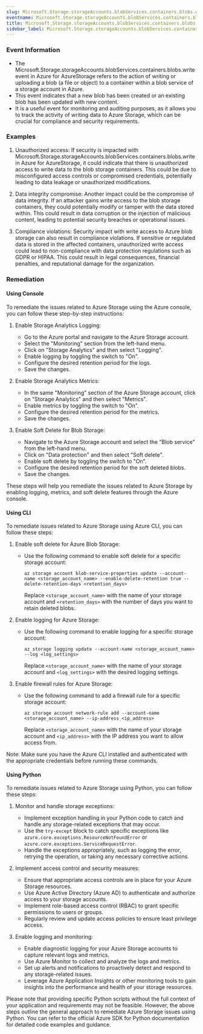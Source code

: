 ```yaml
--- 
slug: Microsoft.Storage.storageAccounts.blobServices.containers.blobs.write
eventname: Microsoft.Storage.storageAccounts.blobServices.containers.blobs.write
title: Microsoft.Storage.storageAccounts.blobServices.containers.blobs.write
sidebar_label: Microsoft.Storage.storageAccounts.blobServices.containers.blobs.write
---
```

                       
### Event Information

- The Microsoft.Storage.storageAccounts.blobServices.containers.blobs.write event in Azure for AzureStorage refers to the action of writing or uploading a blob (a file or object) to a container within a blob service of a storage account in Azure.
- This event indicates that a new blob has been created or an existing blob has been updated with new content.
- It is a useful event for monitoring and auditing purposes, as it allows you to track the activity of writing data to Azure Storage, which can be crucial for compliance and security requirements.


### Examples

1. Unauthorized access: If security is impacted with Microsoft.Storage.storageAccounts.blobServices.containers.blobs.write in Azure for AzureStorage, it could indicate that there is unauthorized access to write data to the blob storage containers. This could be due to misconfigured access controls or compromised credentials, potentially leading to data leakage or unauthorized modifications.

2. Data integrity compromise: Another impact could be the compromise of data integrity. If an attacker gains write access to the blob storage containers, they could potentially modify or tamper with the data stored within. This could result in data corruption or the injection of malicious content, leading to potential security breaches or operational issues.

3. Compliance violations: Security impact with write access to Azure blob storage can also result in compliance violations. If sensitive or regulated data is stored in the affected containers, unauthorized write access could lead to non-compliance with data protection regulations such as GDPR or HIPAA. This could result in legal consequences, financial penalties, and reputational damage for the organization.

### Remediation

#### Using Console

To remediate the issues related to Azure Storage using the Azure console, you can follow these step-by-step instructions:

1. Enable Storage Analytics Logging:
   - Go to the Azure portal and navigate to the Azure Storage account.
   - Select the "Monitoring" section from the left-hand menu.
   - Click on "Storage Analytics" and then select "Logging".
   - Enable logging by toggling the switch to "On".
   - Configure the desired retention period for the logs.
   - Save the changes.

2. Enable Storage Analytics Metrics:
   - In the same "Monitoring" section of the Azure Storage account, click on "Storage Analytics" and then select "Metrics".
   - Enable metrics by toggling the switch to "On".
   - Configure the desired retention period for the metrics.
   - Save the changes.

3. Enable Soft Delete for Blob Storage:
   - Navigate to the Azure Storage account and select the "Blob service" from the left-hand menu.
   - Click on "Data protection" and then select "Soft delete".
   - Enable soft delete by toggling the switch to "On".
   - Configure the desired retention period for the soft deleted blobs.
   - Save the changes.

These steps will help you remediate the issues related to Azure Storage by enabling logging, metrics, and soft delete features through the Azure console.

#### Using CLI

To remediate issues related to Azure Storage using Azure CLI, you can follow these steps:

1. Enable soft delete for Azure Blob Storage:
   - Use the following command to enable soft delete for a specific storage account:
     ```
     az storage account blob-service-properties update --account-name <storage_account_name> --enable-delete-retention true --delete-retention-days <retention_days>
     ```
     Replace `<storage_account_name>` with the name of your storage account and `<retention_days>` with the number of days you want to retain deleted blobs.

2. Enable logging for Azure Storage:
   - Use the following command to enable logging for a specific storage account:
     ```
     az storage logging update --account-name <storage_account_name> --log <log_settings>
     ```
     Replace `<storage_account_name>` with the name of your storage account and `<log_settings>` with the desired logging settings.

3. Enable firewall rules for Azure Storage:
   - Use the following command to add a firewall rule for a specific storage account:
     ```
     az storage account network-rule add --account-name <storage_account_name> --ip-address <ip_address>
     ```
     Replace `<storage_account_name>` with the name of your storage account and `<ip_address>` with the IP address you want to allow access from.

Note: Make sure you have the Azure CLI installed and authenticated with the appropriate credentials before running these commands.

#### Using Python

To remediate issues related to Azure Storage using Python, you can follow these steps:

1. Monitor and handle storage exceptions:
   - Implement exception handling in your Python code to catch and handle any storage-related exceptions that may occur.
   - Use the `try-except` block to catch specific exceptions like `azure.core.exceptions.ResourceNotFoundError` or `azure.core.exceptions.ServiceRequestError`.
   - Handle the exceptions appropriately, such as logging the error, retrying the operation, or taking any necessary corrective actions.

2. Implement access control and security measures:
   - Ensure that appropriate access controls are in place for your Azure Storage resources.
   - Use Azure Active Directory (Azure AD) to authenticate and authorize access to your storage accounts.
   - Implement role-based access control (RBAC) to grant specific permissions to users or groups.
   - Regularly review and update access policies to ensure least privilege access.

3. Enable logging and monitoring:
   - Enable diagnostic logging for your Azure Storage accounts to capture relevant logs and metrics.
   - Use Azure Monitor to collect and analyze the logs and metrics.
   - Set up alerts and notifications to proactively detect and respond to any storage-related issues.
   - Leverage Azure Application Insights or other monitoring tools to gain insights into the performance and health of your storage resources.

Please note that providing specific Python scripts without the full context of your application and requirements may not be feasible. However, the above steps outline the general approach to remediate Azure Storage issues using Python. You can refer to the official Azure SDK for Python documentation for detailed code examples and guidance.


 
